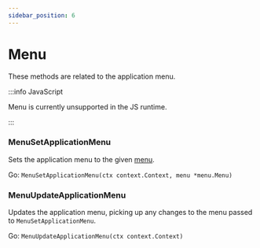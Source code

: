 ```yaml
---
sidebar_position: 6
---
```


# Menu

These methods are related to the application menu.

:::info JavaScript

Menu is currently unsupported in the JS runtime.

:::

### MenuSetApplicationMenu

Sets the application menu to the given [menu](../menus.mdx).

Go: `MenuSetApplicationMenu(ctx context.Context, menu *menu.Menu)`

### MenuUpdateApplicationMenu

Updates the application menu, picking up any changes to the menu passed to
`MenuSetApplicationMenu`.

Go: `MenuUpdateApplicationMenu(ctx context.Context)`
